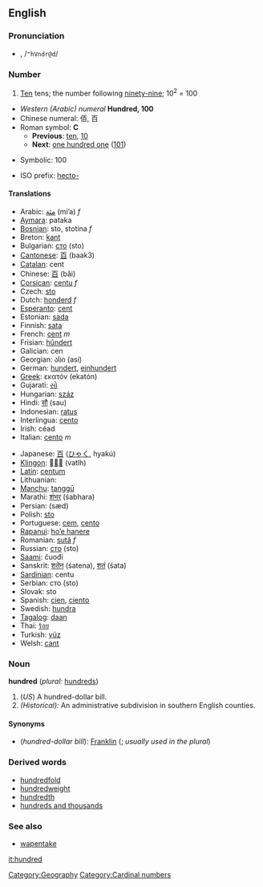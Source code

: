 ==English==
===Pronunciation===
*{{IPAchar|hŭn'drəd, /ˈhʌndrəd/}}, /<tt>"hVndr@d</tt>/

===Number===
#[[Ten]] tens; the number following [[ninety-nine]]; 10<sup>2</sup> = 100
*''Western (Arabic) numeral'' '''Hundred, 100'''
*Chinese numeral: 佰, 百
*Roman symbol: '''C'''
**'''Previous''': [[ten]], [[10]]
**'''Next''': [[one hundred one]] ([[101]])

*Symbolic: 100

*ISO prefix: [[hecto-]]

====Translations====
{{top}}
*Arabic: [[مئة]] (mí’a) ''f''
*[[Aymara]]: pataka
*[[Bosnian]]: sto, stotina ''f''
*Breton: [[kant]]
*Bulgarian: [[сто]] (sto)
*[[Cantonese]]: [[百]] (baak3)
*[[Catalan]]: cent
*Chinese: [[百]] (bǎi)
*[[Corsican]]: [[centu]] ''f''
*Czech: [[sto#Czech|sto]]
*Dutch: [[honderd]] ''f''
*[[Esperanto]]: [[cent#Esperanto|cent]]
*Estonian: [[sada]]
*Finnish: [[sata]]
*French: [[cent#French|cent]] ''m''
*Frisian: [[hûndert]]
*Galician: cen
*Georgian: ასი (asi)
*German: [[hundert]], [[einhundert]]
*[[Greek]]: εκατόν (ekatón)
*Gujarati: [[સો]]
*Hungarian: [[száz]]
*Hindi: [[सौ]] (sau)
*Indonesian: [[ratus]]
*Interlingua: [[cento#Interlingua|cento]]
*Irish: céad
*Italian: [[cento#Italian|cento]] ''m''
{{mid}}
*Japanese: [[百]] ([[ひゃく]], hyakú)
*[[Klingon]]: [[]] (vatlh)
*[[Latin]]: [[centum]]
*Lithuanian: 
*[[Manchu]]: [[tanggū]]
*Marathi: [[शंभर]] (śabhara)
*Persian: {{FAchar|[[صَد]]}} (sæd)
*Polish: [[sto#Polish|sto]]
*Portuguese: [[cem]], [[cento#Portuguese|cento]]
*[[Rapanui]]: [[ho’e hanere]]
*Romanian: [[sută]] ''f''
*Russian: [[сто]] (sto)
*[[Saami]]: čuođi
*Sanskrit: [[शतेन]] (śatena), [[शतं]] (śata)
*[[Sardinian]]: centu
*Serbian: сто (sto)
*Slovak: sto
*Spanish: [[cien]], [[ciento]]
*Swedish: [[hundra]]
*[[Tagalog]]: [[daan]]
*Thai: [[ร้อย]]
*Turkish: [[yüz]]
*Welsh: [[cant#Welsh|cant]]
{{bottom}}

===Noun===
'''hundred''' (''plural:'' [[hundreds]])
#(''US'') A hundred-dollar bill.
#''(Historical):'' An administrative subdivision in southern English counties.

====Synonyms====
*(''hundred-dollar bill''): [[Franklin]] ({{slang}}; ''usually used in the plural'')

===Derived words===
*[[hundredfold]]
*[[hundredweight]]
*[[hundredth]]
*[[hundreds and thousands]]

===See also===
*[[wapentake]]

[[Category:Geography]]
[[Category:Cardinal numbers]]

[[it:hundred]]